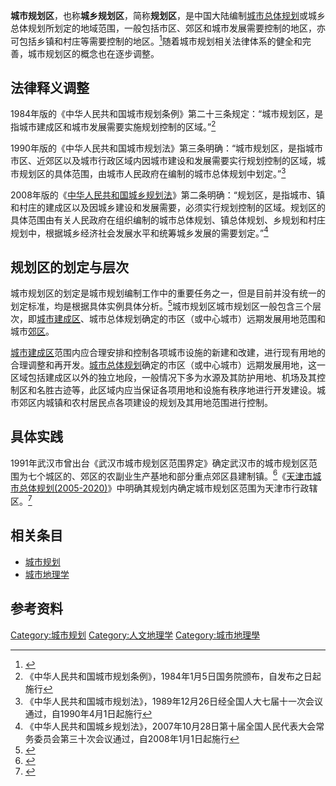 '''城市规划区'''，也称'''城乡规划区'''，简称'''规划区'''，是中国大陆编制[[中华人民共和国城市总体规划|城市总体规划]]或城乡总体规划所划定的地域范围，一般包括市区、郊区和城市发展需要控制的地区，亦可包括乡镇和村庄等需要控制的地区。<ref>{{cite book | title=地理学名词 | publisher=科学出版社 | author=全国科学技术名词审定委员会 | year=2006 | location=北京 | isbn=9787030176264}}</ref>随着城市规划相关法律体系的健全和完善，城市规划区的概念也在逐步调整。

== 法律释义调整 ==
1984年版的《中华人民共和国城市规划条例》第二十三条规定：“城市规划区，是指城市建成区和城市发展需要实施规划控制的区域。”<ref>《中华人民共和国城市规划条例》，1984年1月5日国务院颁布，自发布之日起施行</ref>

1990年版的《中华人民共和国城市规划法》第三条明确：“城市规划区，是指城市市区、近郊区以及城市行政区域内因城市建设和发展需要实行规划控制的区域，城市规划区的具体范围，由城市人民政府在编制的城市总体规划中划定。”<ref>《中华人民共和国城市规划法》，1989年12月26日经全国人大七届十一次会议通过，自1990年4月1日起施行</ref>

2008年版的《[[中华人民共和国城乡规划法|中华人民共和国城乡规划法]]》第二条明确：“规划区，是指城市、镇和村庄的建成区以及因城乡建设和发展需要，必须实行规划控制的区域。规划区的具体范围由有关人民政府在组织编制的城市总体规划、镇总体规划、乡规划和村庄规划中，根据城乡经济社会发展水平和统筹城乡发展的需要划定。”<ref>《中华人民共和国城乡规划法》，2007年10月28日第十届全国人民代表大会常务委员会第三十次会议通过，自2008年1月1日起施行</ref>

== 规划区的划定与层次 ==
城市规划区的划定是城市规划编制工作中的重要任务之一，但是目前并没有统一的划定标准，均是根据具体实例具体分析。<ref>{{cite journal | title=城市规划区划定研究——以山东省邹城市为例 | author=刘维超，曹荣林，张峰 | journal=华中建筑 |date=2010年4月}}</ref>城市规划区城市规划区一般包含三个层次，即[[城市建成区|城市建成区]]、城市总体规划确定的市区（或中心城市）远期发展用地范围和城市[[郊区|郊区]]。

[[城市建成区|城市建成区]]范围内应合理安排和控制各项城市设施的新建和改建，进行现有用地的合理调整和再开发。[[城市总体规划|城市总体规划]]确定的市区（或中心城市）远期发展用地，这一区域包括建成区以外的独立地段，一般情况下多为水源及其防护用地、机场及其控制区和名胜古迹等，此区域内应当保证各项用地和设施有秩序地进行开发建设。城市郊区内城镇和农村居民点各项建设的规划及其用地范围进行控制。

== 具体实践 ==
1991年武汉市曾出台《武汉市城市规划区范围界定》确定武汉市的城市规划区范围为七个城区的、郊区的农副业生产基地和部分重点郊区县建制镇。<ref>{{cite web | url=http://www.law110.com/law/city/wuhan/200316053.htm | title=武汉市城市规划区范围界定 | accessdate=2013-08-27 | archive-url=https://web.archive.org/web/20160304123842/http://www.law110.com/law/city/wuhan/200316053.htm | archive-date=2016-03-04 | dead-url=yes }}</ref>《[[天津城市规划|天津市城市总体规划(2005-2020)]]》中明确其规划内确定城市规划区范围为天津市行政辖区。<ref>{{cite book | title=天津市城市总体规划(2005-2020) | author=天津市人民政府}}</ref>

== 相关条目 ==
*[[城市规划|城市规划]]
*[[城市地理学|城市地理学]]

== 参考资料 ==
{{reflist}}

{{城市与区域规划}}

[[Category:城市规划|Category:城市规划]]
[[Category:人文地理学|Category:人文地理学]]
[[Category:城市地理學|Category:城市地理學]]